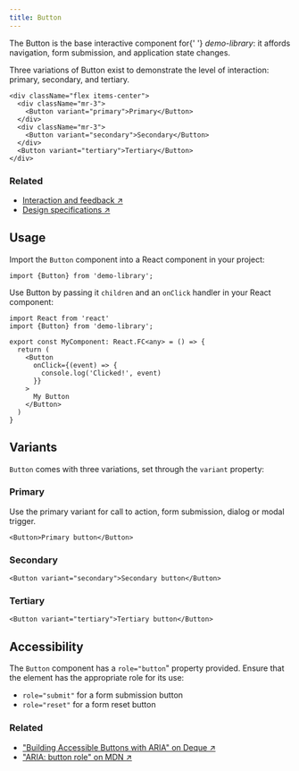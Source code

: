 ```yaml
---
title: Button
---
```


<p className="leading-snug py-4 text-xl">
  The Button is the base interactive component for{' '}
  <em>demo-library</em>: it affords navigation, form submission, and application
  state changes.
</p>

Three variations of Button exist to demonstrate the level of interaction: primary, secondary, and tertiary.

```tsx preview
<div className="flex items-center">
  <div className="mr-3">
    <Button variant="primary">Primary</Button>
  </div>
  <div className="mr-3">
    <Button variant="secondary">Secondary</Button>
  </div>
  <Button variant="tertiary">Tertiary</Button>
</div>
```

### Related

* [Interaction and feedback ↗](#)
* [Design specifications ↗](#)

## Usage

Import the `Button` component into a React component in your project:

```tsx
import {Button} from 'demo-library';
```

Use Button by passing it `children` and an `onClick` handler in your React component:

```tsx
import React from 'react'
import {Button} from 'demo-library';

export const MyComponent: React.FC<any> = () => {
  return (
    <Button
      onClick={(event) => {
        console.log('Clicked!', event)
      }}
    >
      My Button
    </Button>
  )
}
```

## Variants

`Button` comes with three variations, set through the `variant` property:

### Primary

Use the primary variant for call to action, form submission, dialog or modal
trigger.

```tsx live
<Button>Primary button</Button>
```

### Secondary

```tsx live
<Button variant="secondary">Secondary button</Button>
```

### Tertiary

```tsx live
<Button variant="tertiary">Tertiary button</Button>
```

## Accessibility

The `Button` component has a `role="button`" property provided. Ensure that the
element has the appropriate role for its use:

* `role="submit"` for a form submission button
* `role="reset"` for a form reset button

### Related

* ["Building Accessible Buttons with ARIA" on Deque ↗](https://www.deque.com/blog/accessible-aria-buttons/)
* ["ARIA: button role" on MDN ↗](https://developer.mozilla.org/en-US/docs/Web/Accessibility/ARIA/Roles/button_role/)

